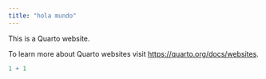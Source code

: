```yaml
---
title: "hola mundo"
---
```


This is a Quarto website.

To learn more about Quarto websites visit <https://quarto.org/docs/websites>.

```r
1 + 1
```

